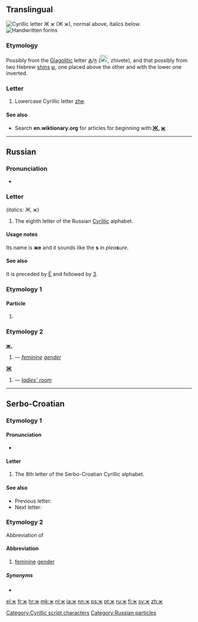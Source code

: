 {{Cyrillic character info|hex=436|name=CYRILLIC SMALL LETTER ZHE}}
==Translingual==
{{wikipedia|Zhe (Cyrillic)}}
[[Image:Cyrillic ZH.png|thumb|right|Cyrillic letter '''Ж ж''' (''Ж ж''), normal above, italics below.]]
[[File:08-Russian alphabet-Ж ж.svg|thumb|Handwritten forms]]
===Etymology===
Possibly from the [[Glagolitic]] letter [[Ⰶ]]/[[ⰶ]] ([[Image:GlagolitsaZhivete.gif|20px]], zhivete), and that possibly from two Hebrew [[shin#Etymology 2|shin]]s [[ש]], one placed above the other and with the lower one inverted.

===Letter===
{{head|mul|letter|lower case||upper case|Ж}}

# Lowercase Cyrillic letter [[zhe]].

====See also====
* Search '''en.wiktionary.org''' for articles for beginning with:''' [http://en.wiktionary.org/w/index.php?title=Special%3AAllpages&from=%D0%96&namespace=0 Ж], [http://en.wiktionary.org/w/index.php?title=Special%3AAllpages&from=%D0%B6&namespace=0 ж]'''

[[Category:Cyrillic script characters]]
----

==Russian==

===Pronunciation===
* {{IPA|/ʐ/|lang=ru}}

===Letter===
{{head|ru|letter|lower case||upper case|Ж}} (''italics: Ж, ж'')

# The eighth letter of the Russian [[Cyrillic]] alphabet.

====Usage notes====
Its name is '''же''' {{IPAchar|(žɛ)}} and it sounds like the '''s''' in ''plea'''s'''ure''.

====See also====
It is preceded by [[ё|Ё]] and followed by [[з|З]].

===Etymology 1===

====Particle====
{{head|ru|particle|tr=ž}}

# {{alternative form of|же|tr=že|lang=ru}}

===Etymology 2===

===={{abbreviation-old|ru}}====
'''[[ж.]]'''

# {{Cyrl|[[женский|же́нский]] [[род]]}} {{m}} — ''[[feminine]] [[gender]]''

'''[[Ж]]'''
# {{Cyrl|[[женская|же́нская]] ([[уборная|убо́рная]])}} — ''[[ladies' room]]''

[[Category:Russian particles]]

----

==Serbo-Croatian==

===Etymology 1===
{{rfe|lang=sh}}

====Pronunciation====
* {{qualifier|phoneme}} {{IPA|/ʒ/|lang=sh}}

====Letter====
{{head|sh|letter|lower case||upper case|Ж}}

# The 8th letter of the Serbo-Croatian Cyrillic alphabet.

====See also====
* Previous letter: {{l|sh|е|sc=Cyrl}}
* Next letter: {{l|sh|з|sc=Cyrl}}

===Etymology 2===
Abbreviation of {{term||[[женски#Serbo-Croatian|женски]] [[род#Serbo-Croatian|род]]|sc=Cyrl|lang=sh}}

====Abbreviation====
{{head|sh|abbreviation|g=m|Roman spelling|ž}}

# {{context|grammar|lang=sh}} [[feminine]] [[gender]]

=====Synonyms=====
* {{l|sh|ж.|sc=Cyrl}}

[[el:ж]]
[[fr:ж]]
[[hr:ж]]
[[mk:ж]]
[[nl:ж]]
[[ja:ж]]
[[nn:ж]]
[[ps:ж]]
[[pt:ж]]
[[ru:ж]]
[[fi:ж]]
[[sv:ж]]
[[zh:ж]]